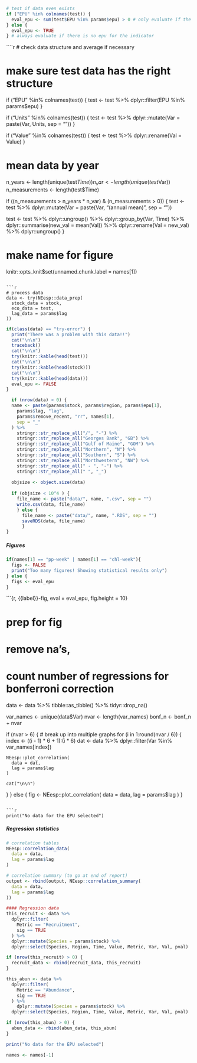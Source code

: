 ```r
# test if data even exists
if ("EPU" %in% colnames(test)) {
  eval_epu <- sum(test$EPU %in% params$epu) > 0 # only evaluate if the selected epu is in the indicator data set
} else {
  eval_epu <- TRUE
} # always evaluate if there is no epu for the indicator
```

````r
# check data structure and average if necessary

# make sure test data has the right structure
if ("EPU" %in% colnames(test)) {
  test <- test %>%
    dplyr::filter(EPU %in% params$epu)
}

if ("Units" %in% colnames(test)) {
  test <- test %>%
    dplyr::mutate(Var = paste(Var, Units, sep = "\n"))
}

if ("Value" %in% colnames(test)) {
  test <- test %>%
    dplyr::rename(Val = Value)
}

# mean data by year
n_years <- length(unique(test$Time))
n_var <- length(unique(test$Var))
n_measurements <- length(test$Time)

if ((n_measurements > n_years * n_var) &
  (n_measurements > 0)) {
  test <- test %>%
    dplyr::mutate(Var = paste(Var, "(annual mean)", sep = "\n"))
  
  test <- test %>%
  dplyr::ungroup() %>%
  dplyr::group_by(Var, Time) %>%
  dplyr::summarise(new_val = mean(Val)) %>%
  dplyr::rename(Val = new_val) %>%
  dplyr::ungroup()
}

# make name for figure
knitr::opts_knit$set(unnamed.chunk.label = names[1])
```

```r
# process data
data <- try(NEesp::data_prep(
  stock_data = stock,
  eco_data = test,
  lag_data = params$lag
))
```

```r
if(class(data) == "try-error") {
  print("There was a problem with this data!!")
  cat("\n\n")
  traceback()
  cat("\n\n")
  try(knitr::kable(head(test)))
  cat("\n\n")
  try(knitr::kable(head(stock)))
  cat("\n\n")
  try(knitr::kable(head(data)))
  eval_epu <- FALSE
}
```

```r
  if (nrow(data) > 0) {
  name <- paste(params$stock, params$region, params$epu[1],
    params$lag, "lag",
    params$remove_recent, "rr", names[1],
    sep = "_"
  ) %>%
    stringr::str_replace_all("/", "-") %>%
    stringr::str_replace_all("Georges Bank", "GB") %>%
    stringr::str_replace_all("Gulf of Maine", "GOM") %>%
    stringr::str_replace_all("Northern", "N") %>%
    stringr::str_replace_all("Southern", "S") %>%
    stringr::str_replace_all("Northwestern", "NW") %>%
    stringr::str_replace_all(" - ", "-") %>%
    stringr::str_replace_all(" ", "_")
  
  objsize <- object.size(data)
  
  if (objsize < 10^4 ) {
    file_name <- paste("data/", name, ".csv", sep = "")
    write.csv(data, file_name)
    } else {
      file_name <- paste("data/", name, ".RDS", sep = "")
      saveRDS(data, file_name)
      }
}
```

##### Figures {-}
```r
if(names[1] == "pp-week" | names[1] == "chl-week"){
  figs <- FALSE
  print("Too many figures! Showing statistical results only")
} else {
  figs <- eval_epu
}
```

```{r, {{label}}-fig, eval = eval_epu, fig.height = 10}

# prep for fig
# remove na's,
# count number of regressions for bonferroni correction

data <- data %>%
  tibble::as_tibble() %>%
  tidyr::drop_na()

var_names <- unique(data$Var)
nvar <- length(var_names)
bonf_n <- bonf_n + nvar

if (nvar > 6) { # break up into multiple graphs
  for (i in 1:round(nvar / 6)) {
    index <- ((i - 1) * 6 + 1):(i * 6)
    dat <- data %>%
      dplyr::filter(Var %in% var_names[index])

    NEesp::plot_correlation(
      data = dat,
      lag = params$lag
    )

    cat("\n\n")
  }
} else {
    fig <- NEesp::plot_correlation(
      data = data,
      lag = params$lag
    )
}
```

```r
print("No data for the EPU selected")
```

##### Regression statistics {-}
```r
# correlation tables
NEesp::correlation_data(
  data = data,
  lag = params$lag
)

# correlation summary (to go at end of report)
output <- rbind(output, NEesp::correlation_summary(
  data = data,
  lag = params$lag
))
```

```r
#### Regression data
this_recruit <- data %>%
  dplyr::filter(
    Metric == "Recruitment",
    sig == TRUE
  ) %>%
  dplyr::mutate(Species = params$stock) %>%
  dplyr::select(Species, Region, Time, Value, Metric, Var, Val, pval)

if (nrow(this_recruit) > 0) {
  recruit_data <- rbind(recruit_data, this_recruit)
}

this_abun <- data %>%
  dplyr::filter(
    Metric == "Abundance",
    sig == TRUE
  ) %>%
    dplyr::mutate(Species = params$stock) %>%
  dplyr::select(Species, Region, Time, Value, Metric, Var, Val, pval)

if (nrow(this_abun) > 0) {
  abun_data <- rbind(abun_data, this_abun)
}
```

```r
print("No data for the EPU selected")
```

```r
names <- names[-1]
```
